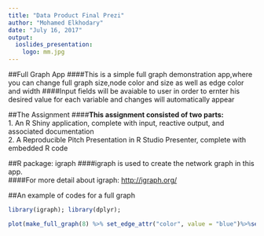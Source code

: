 ```yaml
---
title: "Data Product Final Prezi"
author: "Mohamed Elkhodary"
date: "July 16, 2017"
output:
  ioslides_presentation:
    logo: mm.jpg
---
```


##Full Graph App
####This is a simple full graph demonstration app,where you can change full graph size,node color and size as well as edge color and width
####Input fields will be avaiable to user in order to ernter his desired value for each variable and changes will automatically appear


##The Assignment
####**This assignment consisted of two parts:**     
1. An R Shiny application, complete with input, reactive output, and associated documentation    
2. A Reproducible Pitch Presentation in R Studio Presenter, complete with embedded R code

##R package: igraph
####igraph is used to create the network graph in this app.     
####For more detail about igraph: <http://igraph.org/>


##An example of codes for a full graph

```r
library(igraph); library(dplyr);
```

```r
plot(make_full_graph(8) %>% set_edge_attr("color", value = "blue")%>%set_edge_attr("width", value =5)%>%set_vertex_attr("color", value = "green")%>%set_vertex_attr("size", value = 10))
```
